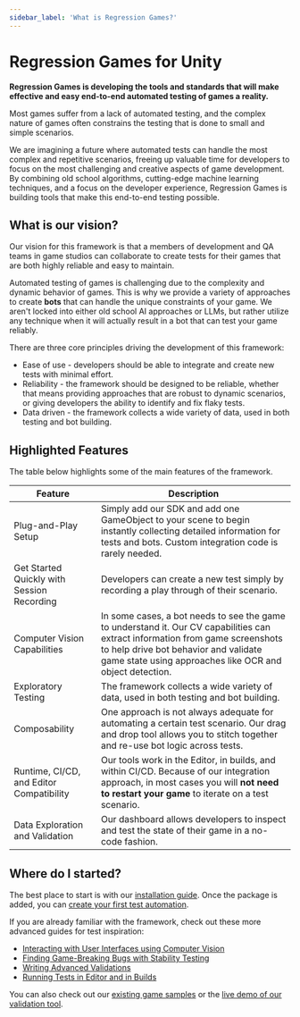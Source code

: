 ```yaml
---
sidebar_label: 'What is Regression Games?'
---
```


# Regression Games for Unity

**Regression Games is developing the tools and standards that will make effective and easy end-to-end automated testing of games a reality.**

Most games suffer from a lack of automated testing, and the complex nature of games often constrains the testing that is done to small and simple scenarios.

We are imagining a future where automated tests can handle the most complex and repetitive scenarios, freeing up valuable time for developers to focus on
the most challenging and creative aspects of game development. By combining old school algorithms, cutting-edge machine learning techniques, and a focus
on the developer experience, Regression Games is building tools that make this end-to-end testing possible.

## What is our vision?

Our vision for this framework is that a members of development and QA teams in game studios can collaborate to create tests for their games that are both highly reliable and easy to maintain. 

Automated testing of games is challenging due to the complexity and dynamic behavior of games. This is why we
provide a variety of approaches to create **bots** that can handle the unique constraints of your game. We aren't locked into either old school
AI approaches or LLMs, but rather utilize any technique when it will actually result in a bot that can test your game reliably.

There are three core principles driving the development of this framework:
* Ease of use - developers should be able to integrate and create new tests with minimal effort.
* Reliability - the framework should be designed to be reliable, whether that means providing approaches that are robust to dynamic scenarios, or giving developers the ability to identify and fix flaky tests.
* Data driven - the framework collects a wide variety of data, used in both testing and bot building.

## Highlighted Features

The table below highlights some of the main features of the framework.

| Feature | Description |
| --- | --- |
| Plug-and-Play Setup | Simply add our SDK and add one GameObject to your scene to begin instantly collecting detailed information for tests and bots. Custom integration code is rarely needed. |
| Get Started Quickly with Session Recording | Developers can create a new test simply by recording a play through of their scenario. |
| Computer Vision Capabilities | In some cases, a bot needs to see the game to understand it. Our CV capabilities can extract information from game screenshots to help drive bot behavior and validate game state using approaches like OCR and object detection. |
| Exploratory Testing | The framework collects a wide variety of data, used in both testing and bot building. |
| Composability | One approach is not always adequate for automating a certain test scenario. Our drag and drop tool allows you to stitch together and re-use bot logic across tests. |
| Runtime, CI/CD, and Editor Compatibility | Our tools work in the Editor, in builds, and within CI/CD. Because of our integration approach, in most cases you will **not need to restart your game** to iterate on a test scenario. |
| Data Exploration and Validation | Our dashboard allows developers to inspect and test the state of their game in a no-code fashion. |

## Where do I started?

The best place to start is with our [installation guide](getting-started/installing-regression-games). Once the package is added, you can [create your first
test automation](getting-started/creating-your-first-automated-test).

If you are already familiar with the framework, check out these more advanced guides for test inspiration:

* [Interacting with User Interfaces using Computer Vision](guides/interacting-with-ui-using-computer-vision.mdx)
* [Finding Game-Breaking Bugs with Stability Testing](guides/finding-game-breaking-bugs-with-stability-testing.mdx)
* [Writing Advanced Validations](guides/writing-advanced-validations.mdx)
* [Running Tests in Editor and in Builds](guides/running-tests-in-editor-and-in-builds.mdx)

You can also check out our [existing game samples](https://github.com/Regression-Games) or the [live demo of our validation tool](https://play.regression.gg/validations-demo).